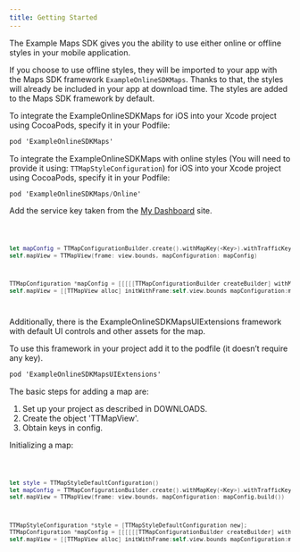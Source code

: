 ```yaml
---
title: Getting Started
---
```


The Example Maps SDK gives you the ability to use either online or offline styles in your mobile
application.

If you choose to use offline styles, they will be imported to your app with the Maps SDK
framework `ExampleOnlineSDKMaps`. Thanks to that, the styles will already be included in your app at
download time. The styles are added to the Maps SDK framework by default.

To integrate the ExampleOnlineSDKMaps for iOS into your Xcode project using CocoaPods, specify it in
your Podfile:

```objectivec
pod 'ExampleOnlineSDKMaps'
```

To integrate the ExampleOnlineSDKMaps with online styles (You will need to provide it
using: `TTMapStyleConfiguration`) for iOS into your Xcode project using CocoaPods, specify it in
your Podfile:

```objectivec
pod 'ExampleOnlineSDKMaps/Online'
```

Add the service key taken from the [My Dashboard](/user/me/apps) site.

<Code>

```swift
let mapConfig = TTMapConfigurationBuilder.create().withMapKey(<Key>).withTrafficKey(<Key>).build()
self.mapView = TTMapView(frame: view.bounds, mapConfiguration: mapConfig)
```

```objectivec
TTMapConfiguration *mapConfig = [[[[[TTMapConfigurationBuilder createBuilder] withMapKey:<Key>] withTrafficKey:<Key>] build]
self.mapView = [[TTMapView alloc] initWithFrame:self.view.bounds mapConfiguration:mapConfig];
```

</Code>

Additionally, there is the ExampleOnlineSDKMapsUIExtensions framework with default UI controls and
other assets for the map.

To use this framework in your project add it to the podfile (it doesn’t require any key).

```objectivec
pod 'ExampleOnlineSDKMapsUIExtensions'
```

The basic steps for adding a map are:

1. Set up your project as described in DOWNLOADS.
2. Create the object 'TTMapView'.
3. Obtain keys in config.

Initializing a map:

<Code>

```swift
let style = TTMapStyleDefaultConfiguration()
let mapConfig = TTMapConfigurationBuilder.create().withMapKey(<Key>).withTrafficKey(<Key>).withMapStyleConfiguration(style)
self.mapView = TTMapView(frame: view.bounds, mapConfiguration: mapConfig,build())
```

```objectivec
TTMapStyleConfiguration *style = [TTMapStyleDefaultConfiguration new];
TTMapConfiguration *mapConfig = [[[[[[TTMapConfigurationBuilder createBuilder] withMapKey:<Key>] withTrafficKey:<Key>] withMapStyleConfiguration:style] build];
self.mapView = [[TTMapView alloc] initWithFrame:self.view.bounds mapConfiguration:mapConfig];
```

</Code>